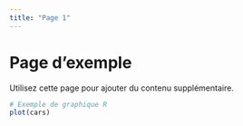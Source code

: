 ```yaml
---
title: "Page 1"
---
```


# Page d'exemple

Utilisez cette page pour ajouter du contenu supplémentaire.

```r
# Exemple de graphique R
plot(cars)
```

